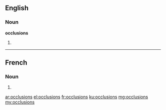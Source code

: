 ==English==

===Noun===
'''occlusions'''

# {{plural of|occlusion}}

----

==French==

===Noun===
{{head|fr|g=f-p}}

# {{plural of|occlusion|lang=fr}}

[[ar:occlusions]]
[[el:occlusions]]
[[fr:occlusions]]
[[ku:occlusions]]
[[mg:occlusions]]
[[my:occlusions]]